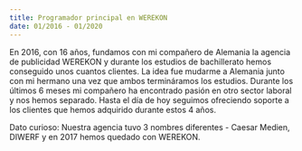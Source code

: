 ```yaml
---
title: Programador principal en WEREKON
date: 01/2016 - 01/2020
---
```


En 2016, con 16 años, fundamos con mi compañero de Alemania la agencia de publicidad WEREKON y durante los estudios de bachillerato hemos conseguido unos cuantos clientes. La idea fue mudarme a Alemania junto con mi hermano una vez que ambos termináramos los estudios. Durante los últimos 6 meses mi compañero ha encontrado pasión en otro sector laboral y nos hemos separado. Hasta el día de hoy seguimos ofreciendo soporte a los clientes que hemos adquirido durante estos 4 años.

Dato curioso: Nuestra agencia tuvo 3 nombres diferentes - Caesar Medien, DIWERF y en 2017 hemos quedado con WEREKON.